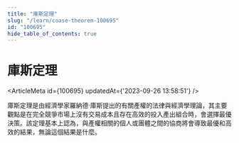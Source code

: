 ```yaml
---
title: "庫斯定理"
slug: "/learn/coase-theorem-100695"
id: "100695"
hide_table_of_contents: true
---
```



# 庫斯定理

<ArticleMeta id={100695} updatedAt={'2023-09-26 13:58:51'} />
<div className='border-solid border-b border-t-0 my-4 border-[var(--ifm-color-gray-300)]' />

庫斯定理是由經濟學家羅納德·庫斯提出的有關產權的法律與經濟學理論，其主要觀點是在完全競爭市場上沒有交易成本且存在高效的投入產出組合時，會選擇最優決策。該定理基本上認為，與產權相關的個人或團體之間的協商將會導致最優和高效的結果，無論這個結果是什麼。
